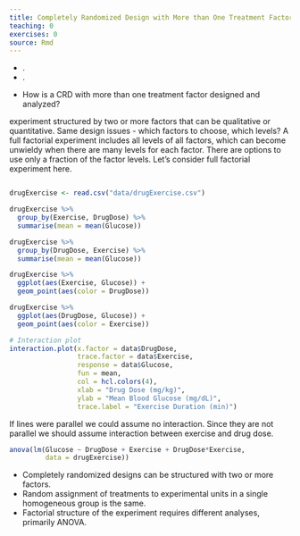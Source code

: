 ```yaml
---
title: Completely Randomized Design with More than One Treatment Factor
teaching: 0
exercises: 0
source: Rmd
---
```


::::::::::::::::::::::::::::::::::::::: objectives

- .
- .

::::::::::::::::::::::::::::::::::::::::::::::::::

:::::::::::::::::::::::::::::::::::::::: questions

- How is a CRD with more than one treatment factor designed and analyzed?

::::::::::::::::::::::::::::::::::::::::::::::::::

experiment structured by two or more factors that can be qualitative or quantitative. Same design issues - which factors to choose, which levels? A full factorial experiment includes all levels of all factors,
which can become unwieldy when there are many levels for each factor. There are options to use only a fraction of the factor levels. Let's consider full factorial experiment here.

```r

```


```r
drugExercise <- read.csv("data/drugExercise.csv")

drugExercise %>% 
  group_by(Exercise, DrugDose) %>% 
  summarise(mean = mean(Glucose))

drugExercise %>% 
  group_by(DrugDose, Exercise) %>% 
  summarise(mean = mean(Glucose))

drugExercise %>% 
  ggplot(aes(Exercise, Glucose)) + 
  geom_point(aes(color = DrugDose))

drugExercise %>% 
  ggplot(aes(DrugDose, Glucose)) + 
  geom_point(aes(color = Exercise))

# Interaction plot
interaction.plot(x.factor = data$DrugDose,
                 trace.factor = data$Exercise,
                 response = data$Glucose,
                 fun = mean,
                 col = hcl.colors(4),
                 xlab = "Drug Dose (mg/kg)",
                 ylab = "Mean Blood Glucose (mg/dL)",
                 trace.label = "Exercise Duration (min)")
```

If lines were parallel we could assume no interaction. Since they are not 
parallel we should assume interaction between exercise and drug dose.

```r
anova(lm(Glucose ~ DrugDose + Exercise + DrugDose*Exercise, 
         data = drugExercise))
```

:::::::::::::::::::::::::::::::::::::::: keypoints

- Completely randomized designs can be structured with two or more factors.
- Random assignment of treatments to experimental units in a single homogeneous group is the same.
- Factorial structure of the experiment requires different analyses, primarily
ANOVA.

::::::::::::::::::::::::::::::::::::::::::::::::::


